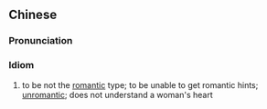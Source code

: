 {{also|不解风情}}
==Chinese==
{{zh-forms|s=不解风情|type=22}}

===Pronunciation===
{{zh-pron
|m=不jiě fēngqíng
|cat=id
}}

===Idiom===
{{zh-idiom}}

# {{qualifier|usually of men}} to be not the [[romantic]] type; to be unable to get romantic hints; [[unromantic]]; does not understand a woman's heart